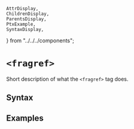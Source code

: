     AttrDisplay,
    ChildrenDisplay,
    ParentsDisplay,
    PtxExample,
    SyntaxDisplay,
} from "../../../components";

# `<fragref>`

Short description of what the `<fragref>` tag does.

## Syntax

<SyntaxDisplay name="fragref" />

## Examples

    